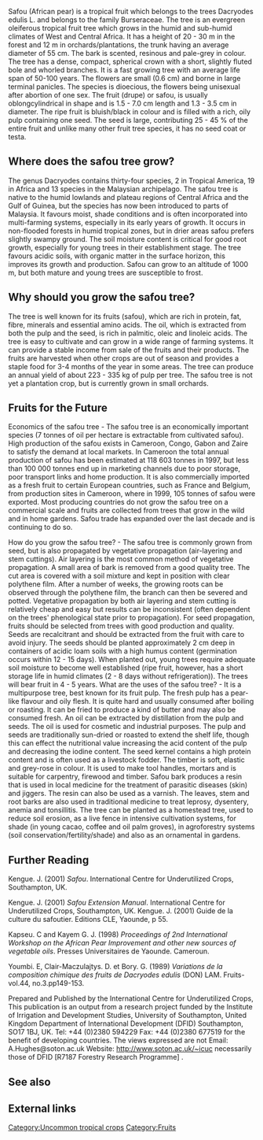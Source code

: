 Safou (African pear) is a tropical fruit which belongs to the trees Dacryodes edulis L. and belongs to the family Burseraceae. The tree is an evergreen oleiferous tropical fruit tree which grows in the humid and sub-humid climates of West and Central Africa. It has a height of 20 - 30 m in the forest and 12 m in orchards/plantations, the trunk having an average diameter of 55 cm. The bark is scented, resinous and pale-grey in colour. The tree has a dense, compact, spherical crown with a short, slightly fluted bole and whorled branches. It is a fast growing tree with an average life span of 50-100 years. The flowers are small (0.6 cm) and borne in large terminal panicles. The species is dioecious, the flowers being unisexual after abortion of one sex. The fruit (drupe) or safou, is usually oblongcylindrical in shape and is 1.5 - 7.0 cm length and 1.3 - 3.5 cm in diameter. The ripe fruit is bluish/black in colour and is filled with a rich, oily pulp containing one seed. The seed is large, contributing 25 - 45 % of the entire fruit and unlike many other fruit tree species, it has no seed coat or testa.

== Where does the safou tree grow? ==

The genus Dacryodes contains thirty-four species, 2 in Tropical America, 19 in Africa and 13 species in the Malaysian archipelago. The safou tree is native to the humid lowlands and plateau regions of Central Africa and the Gulf of Guinea, but the species has now been introduced to parts of Malaysia. It favours moist, shade conditions and is often incorporated into multi-farming systems, especially in its early years of growth. It occurs in non-flooded forests in humid tropical zones, but in drier areas safou prefers slightly swampy ground. The soil moisture content is critical for good root growth, especially for young trees in their establishment stage. The tree favours acidic soils, with organic matter in the surface horizon, this improves its growth and production. Safou can grow to an altitude of 1000 m, but both mature and young trees are susceptible to frost.

== Why should you grow the safou tree? ==

The tree is well known for its fruits (safou), which are rich in protein, fat, fibre, minerals and essential amino acids. The oil, which is extracted from both the pulp and the seed, is rich in palmitic, oleic and linoleic acids. The tree is easy to cultivate and can grow in a wide range of farming systems. It can provide a stable income from sale of the fruits and their products. The fruits are harvested when other crops are out of season and provides a staple food for 3-4 months of the year in some areas. The tree can produce an annual yield of about 223 - 335 kg of pulp per tree. The safou tree is not yet a plantation crop, but is currently grown in small orchards.

== Fruits for the Future ==

Economics of the safou tree - The safou tree is an economically important species (7 tonnes of oil per hectare is extractable from cultivated safou). High production of the safou exists in Cameroon, Congo, Gabon and Zaire to satisfy the demand at local markets. In Cameroon the total annual production of safou has been estimated at 118 603 tonnes in 1997, but less than 100 000 tonnes end up in marketing channels due to poor storage, poor transport links and home production. It is also commercially imported as a fresh fruit to certain European countries, such as France and Belgium, from production sites in Cameroon, where in 1999, 105 tonnes of safou were exported. Most producing countries do not grow the safou tree on a commercial scale and fruits are collected from trees that grow in the wild and in home gardens. Safou trade has expanded over the last decade and is continuing to do so.

How do you grow the safou tree? - The safou tree is commonly grown from seed, but is also propagated by vegetative propagation (air-layering and stem cuttings). Air layering is the most common method of vegetative propagation. A small area of bark is removed from a good quality tree. The cut area is covered with a soil mixture and kept in position with clear polythene film. After a number of weeks, the growing roots can be observed through the polythene film, the branch can then be severed and potted. Vegetative propagation by both air layering and stem cutting is relatively cheap and easy but results can be inconsistent (often dependent on the trees' phenological state prior to propagation). For seed propagation, fruits should be selected from trees with good production and quality. Seeds are recalcitrant and should be extracted from the fruit with care to avoid injury. The seeds should be planted approximately 2 cm deep in containers of acidic loam soils with a high humus content (germination occurs within 12 - 15 days). When planted out, young trees require adequate soil moisture to become well established (ripe fruit, however, has a short storage life in humid climates (2 - 8 days without refrigeration)). The trees will bear fruit in 4 - 5 years. What are the uses of the safou tree? - It is a multipurpose tree, best known for its fruit pulp. The fresh pulp has a pear-like flavour and oily flesh. It is quite hard and usually consumed after boiling or roasting. It can be fried to produce a kind of butter and may also be consumed fresh. An oil can be extracted by distillation from the pulp and seeds. The oil is used for cosmetic and industrial purposes. The pulp and seeds are traditionally sun-dried or roasted to extend the shelf life, though this can effect the nutritional value increasing the acid content of the pulp and decreasing the iodine content. The seed kernel contains a high protein content and is often used as a livestock fodder. The timber is soft, elastic and grey-rose in colour. It is used to make tool handles, mortars and is suitable for carpentry, firewood and timber. Safou bark produces a resin that is used in local medicine for the treatment of parasitic diseases (skin) and jiggers. The resin can also be used as a varnish. The leaves, stem and root barks are also used in traditional medicine to treat leprosy, dysentery, anemia and tonsillitis. The tree can be planted as a homestead tree, used to reduce soil erosion, as a live fence in intensive cultivation systems, for shade (in young cacao, coffee and oil palm groves), in agroforestry systems (soil conservation/fertility/shade) and also as an ornamental in gardens.

== Further Reading ==

Kengue. J. (2001) ''Safou''. International Centre for Underutilized Crops, Southampton, UK.

Kengue. J. (2001) ''Safou Extension Manual''. International Centre for Underutilized Crops, Southampton, UK. Kengue. J. (2001) Guide de la culture du safoutier. Editions CLE, Yaounde, p 55.

Kapseu. C and Kayem G. J. (1998) ''Proceedings of 2nd International Workshop on the African Pear Improvement and other new sources of vegetable oils''. Presses Universitaires de Yaounde. Cameroun.

Youmbi. E, Clair-Maczulajtys. D. et Bory. G. (1989) ''Variations de la composition chimique des fruits de Dacryodes edulis'' (DON) LAM. Fruits-vol.44, no.3.pp149-153.

Prepared and Published by the International Centre for Underutilized Crops, This publication is an output from a research project funded by the Institute of Irrigation and Development Studies, University of Southampton, United Kingdom Department of International Development (DFID) Southampton, SO17 1BJ, UK. Tel: +44 (0)2380 594229 Fax: +44 (0)2380 677519 for the benefit of developing countries. The views expressed are not Email: A.Hughes@soton.ac.uk Website: http://www.soton.ac.uk/~icuc necessarily those of DFID [R7187 Forestry Research Programme] .


== See also ==

== External links ==

[[Category:Uncommon tropical crops]]
[[Category:Fruits]]